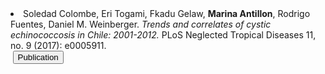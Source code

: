 <li> Soledad Colombe, Eri Togami, Fkadu Gelaw, __Marina Antillon__, Rodrigo Fuentes, Daniel M. Weinberger. _Trends and correlates of cystic echinococcosis in Chile: 2001-2012._ PLoS Neglected Tropical Diseases 11, no. 9 (2017): e0005911.  
  <a href="https://doi.org/10.1371/journal.pntd.0005911" style="margin-left: 0.25em" target="_blank">
    <button class="button1">
      <i class="fa-solid fa-feather"> </i> Publication
    </button>
  </a>
</li>



